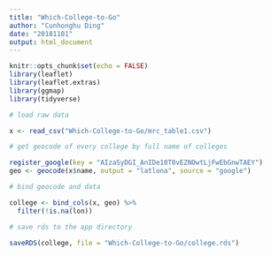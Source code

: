 ```yaml
---
title: "Which-College-to-Go"
author: "Cunhonghu Ding"
date: "20181101"
output: html_document
---
```


```r
knitr::opts_chunk$set(echo = FALSE)
library(leaflet)
library(leaflet.extras)
library(ggmap)
library(tidyverse)
```

```r
# load raw data

x <- read_csv("Which-College-to-Go/mrc_table1.csv")

# get geocode of every college by full name of colleges

register_google(key = "AIzaSyDGI_AnIDe10T0vEZNOwtLjFwEbGnwTAEY")
geo <- geocode(x$name, output = "latlona", source = "google")

# bind geocode and data

college <- bind_cols(x, geo) %>%
  filter(!is.na(lon)) 

# save rds to the app directory

saveRDS(college, file = "Which-College-to-Go/college.rds")
```



